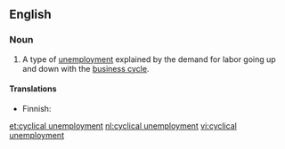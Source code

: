 {{wikipedia}}
==English==

===Noun===
{{en-noun|head=[[cyclical]] [[unemployment]]|-}}

# {{economics}} A type of [[unemployment]] explained by the demand for labor going up and down with the [[business cycle]].

====Translations====
{{trans-top|type of unemployment}}
* Finnish: {{t-|fi|suhdannetyöttömyys}}
{{trans-mid}}
{{trans-bottom}}

[[et:cyclical unemployment]]
[[nl:cyclical unemployment]]
[[vi:cyclical unemployment]]